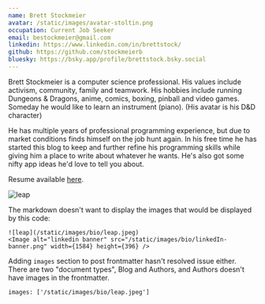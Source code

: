 ```yaml
---
name: Brett Stockmeier
avatar: /static/images/avatar-stoltin.png
occupation: Current Job Seeker
email: bestockmeier@gmail.com
linkedin: https://www.linkedin.com/in/brettstock/
github: https://github.com/stockmeierb
bluesky: https://bsky.app/profile/brettstock.bsky.social
---
```


Brett Stockmeier is a computer science professional. His values include activism, community, family and teamwork. His hobbies include running Dungeons & Dragons, anime, comics, boxing, pinball and video games. Someday he would like to learn an instrument (piano). (His avatar is his D&D character)

He has multiple years of professional programming experience, but due to market conditions finds himself on the job hunt again. In his free time he has started this blog to keep and further refine his programming skills while giving him a place to write about whatever he wants. He's also got some nifty app ideas he'd love to tell you about.

Resume available [here](https://drive.google.com/file/d/1brIlULOvAhumdHBNT00aWQisqnPUf3nM/view?usp=share_link).

![leap](/static/images/bio/leap.jpeg)

The markdown doesn't want to display the images that would be displayed by this code:

```
![leap](/static/images/bio/leap.jpeg)
<Image alt="linkedin banner" src="/static/images/bio/linkedIn-banner.png" width={1584} height={396} />
```

Adding `images` section to post frontmatter hasn't resolved issue either. There are two "document types", Blog and Authors, and Authors doesn't have images in the frontmatter.

```
images: ['/static/images/bio/leap.jpeg']
```